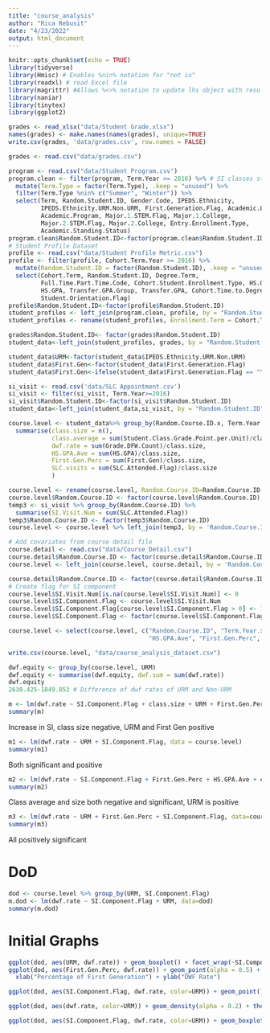 ```yaml
---
title: "course_analysis"
author: "Rica Rebusit"
date: "4/23/2022"
output: html_document
---
```


```r
knitr::opts_chunk$set(echo = TRUE)
library(tidyverse)
library(Hmisc) # Enables %nin% notation for "not in"
library(readxl) # read Excel file
library(magrittr) #Allows %<>% notation to update lhs object with resulting value
library(naniar)
library(tinytex)
library(ggplot2)

grades <- read_xlsx("data/Student Grade.xlsx")
names(grades) <- make.names(names(grades), unique=TRUE)
write.csv(grades, 'data/grades.csv', row.names = FALSE)

grades <- read.csv("data/grades.csv")

program <- read.csv("data/Student Program.csv")
program.clean <- filter(program, Term.Year >= 2016) %>% # SI classes start in 2016
  mutate(Term.Type = factor(Term.Type), .keep = "unused") %>%
  filter(Term.Type %nin% c("Summer", "Winter")) %>%
  select(Term, Random.Student.ID, Gender.Code, IPEDS.Ethnicity,
         IPEDS.Ethnicity.URM.Non.URM, First.Generation.Flag, Academic.Level,
         Academic.Program, Major.1.STEM.Flag, Major.1.College,
         Major.2.STEM.Flag, Major.2.College, Entry.Enrollment.Type,
         Academic.Standing.Status)
program.clean$Random.Student.ID<-factor(program.clean$Random.Student.ID)
# Student Profile Dataset
profile <- read.csv("data/Student Profile Metric.csv")
profile <- filter(profile, Cohort.Term.Year >= 2016) %>%
  mutate(Random.Student.ID = factor(Random.Student.ID), .keep = "unused") %>%
  select(Cohort.Term, Random.Student.ID, Degree.Term,
         Full.Time.Part.Time.Code, Cohort.Student.Enrollment.Type, HS.GPA.Group,
         HS.GPA, Transfer.GPA.Group, Transfer.GPA, Cohort.Time.to.Degree.Year,
         Student.Orientation.Flag)
profile$Random.Student.ID<-factor(profile$Random.Student.ID)
student_profiles <- left_join(program.clean, profile, by = "Random.Student.ID")
student_profiles <- rename(student_profiles, Enrollment.Term = Cohort.Term)

grades$Random.Student.ID<- factor(grades$Random.Student.ID)
student_data<-left_join(student_profiles, grades, by = "Random.Student.ID" )

student_data$URM<-factor(student_data$IPEDS.Ethnicity.URM.Non.URM)
student_data$First.Gen<-factor(student_data$First.Generation.Flag) 
student_data$First.Gen<-ifelse(student_data$First.Generation.Flag == "Y",1,0)

si_visit <- read.csv('data/SLC Appointment.csv')
si_visit <- filter(si_visit, Term.Year>=2016)
si_visit$Random.Student.ID<-factor(si_visit$Random.Student.ID)
student_data<-left_join(student_data,si_visit, by = "Random.Student.ID" )

course.level <- student_data%>% group_by(Random.Course.ID.x, Term.Year.x, Term.Type.x, URM) %>%
  summarise(class.size = n(),
            class.average = sum(Student.Class.Grade.Point.per.Unit)/class.size,
            dwf.rate = sum(Grade.DFW.Count)/class.size,
            HS.GPA.Ave = sum(HS.GPA)/class.size,
            First.Gen.Perc = sum(First.Gen)/class.size,
            SLC.visits = sum(SLC.Attended.Flag)/class.size
            )

course.level <- rename(course.level, Random.Course.ID=Random.Course.ID.x)
course.level$Random.Course.ID <- factor(course.level$Random.Course.ID)
temp3 <- si_visit %>% group_by(Random.Course.ID) %>%
  summarise(SI.Visit.Num = sum(SLC.Attended.Flag))
temp3$Random.Course.ID <- factor(temp3$Random.Course.ID)
course.level <- course.level %>% left_join(temp3, by = 'Random.Course.ID')

# Add covariates from course detail file
course.detail <- read.csv("data/Course Detail.csv") 
course.detail$Random.Course.ID <- factor(course.detail$Random.Course.ID)
course.level <- left_join(course.level, course.detail, by = 'Random.Course.ID')

course.detail$Random.Course.ID <- factor(course.detail$Random.Course.ID)
# Create flag for SI component
course.level$SI.Visit.Num[is.na(course.level$SI.Visit.Num)] <- 0
course.level$SI.Component.Flag <- course.level$SI.Visit.Num
course.level$SI.Component.Flag[course.level$SI.Component.Flag > 0] <- 1
course.level$SI.Component.Flag <- factor(course.level$SI.Component.Flag)

course.level <- select(course.level, c("Random.Course.ID", "Term.Year.x.x", "Term.Type.x.x", "URM", "class.size", "class.average", "dwf.rate",
                                       "HS.GPA.Ave", "First.Gen.Perc", "SLC.visits", "SI.Visit.Num", "SI.Component.Flag"))

write.csv(course.level, "data/course_analysis_dataset.csv")
```

```r
dwf.equity <- group_by(course.level, URM)
dwf.equity <- summarise(dwf.equity, dwf.sum = sum(dwf.rate))
dwf.equity
2630.425-1849.853 # Difference of dwf rates of URM and Non-URM
```

```r
m <- lm(dwf.rate ~ SI.Component.Flag + class.size + URM + First.Gen.Perc, data=course.level)
summary(m)
```
Increase in SI, class size negative, URM and First Gen positive

```r
m1 <- lm(dwf.rate ~ URM + SI.Component.Flag, data = course.level)
summary(m1)
```
Both significant and positive

```r
m2 <- lm(dwf.rate ~ SI.Component.Flag + First.Gen.Perc + HS.GPA.Ave + class.average + class.size + URM, data = course.level)
summary(m2)
```
Class average and size both negative and significant, URM is positive

```r
m3 <- lm(dwf.rate ~ URM + First.Gen.Perc + SI.Component.Flag, data=course.level)
summary(m3)
```
All positively significant

# DoD
```r
dod <- course.level %>% group_by(URM, SI.Component.Flag)
m.dod <- lm(dwf.rate ~ SI.Component.Flag + URM, data=dod)
summary(m.dod)
```

# Initial Graphs

```r
ggplot(dod, aes(URM, dwf.rate)) + geom_boxplot() + facet_wrap(~SI.Component.Flag) + ylab("DWF Rate")
ggplot(dod, aes(First.Gen.Perc, dwf.rate)) + geom_point(alpha = 0.5) + facet_wrap(~SI.Component.Flag) +
  xlab("Percentage of First Generation") + ylab("DWF Rate")
```


```r
ggplot(dod, aes(SI.Component.Flag, dwf.rate, color=URM)) + geom_point() + xlab("Attended SI") + ylab("DWF Rate")
```

```r
ggplot(dod, aes(dwf.rate, color=URM)) + geom_density(alpha = 0.2) + theme_bw(base_size = 10) + xlab("DWF Rate")
```

```r
ggplot(dod, aes(SI.Component.Flag, dwf.rate, color=URM)) + geom_boxplot() + xlab("Attended SI") + ylab("DWF Rate")
```

